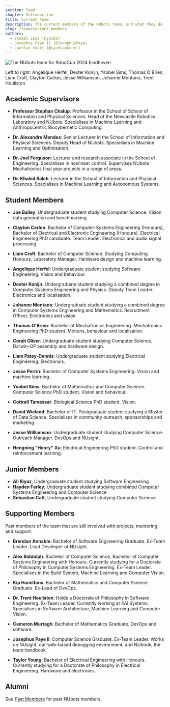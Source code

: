 ```yaml
---
section: Team
chapter: Introduction
title: Current Team
description: The current members of the NUbots team, and what they do.
slug: /team/current-members
authors:
  - Ysobel Sims (@ysims)
  - Josephus Paye II (@JosephusPaye)
  - Lachlan Court (@LachlanCourt)
---
```


![The NUbots team for RoboCup 2024 Eindhoven](./images/robocup-team-2024.jpg 'The NUbots team for RoboCup 2024')

Left to right: Angelique Herfel, Dexter Konijn, Ysobel Sims, Thomas O'Brien, Liam Craft, Clayton Carlon, Jesse Williamson, Johanne Montano, Trent Houliston

## Academic Supervisors

- **Professor Stephan Chalup**: Professor in the School of School of Information and Physical Sciences. Head of the Newcastle Robotics Laboratory and NUbots. Specialises in Machine Learning and Anthropocentric Biocybernetic Computing.

- **Dr. Alexandre Mendes**: Senior Lecturer in the School of Information and Physical Sciences. Deputy Head of NUbots. Specialises in Machine Learning and Optimisation.

- **Dr. Joel Ferguson**: Lecturer and research associate in the School of Engineering. Specialises in nonlinear control. Supervises NUbots Mechatronics final year projects in a range of areas.

- **Dr. Khaled Saleh**: Lecturer in the School of Information and Physical Sciences. Specialises in Machine Learning and Autonomous Systems.

## Student Members

- **Joe Bailey**: Undergraduate student studying Computer Science. Vision data generation and benchmarking.

- **Clayton Carlon**: Bachelor of Computer-Systems Engineering (Honours), Bachelor of Electrical and Electronic Engineering (Honours). Electrical Engineering PhD candidate. Team Leader. Electronics and audio signal processing.

- **Liam Craft**: Bachelor of Computer Science. Studying Computing Honours. Laboratory Manager. Hardware design and machine learning.

- **Angelique Herfel**: Undergraduate student studying Software Engineering. Vision and behaviour.

- **Dexter Konijn**: Undergraduate student studying a combined degree in Computer Systems Engineering and Physics. Deputy Team Leader. Electronics and localisation.

- **Johanne Montano**: Undergraduate student studying a combined degree in Computer Systems Engineering and Mathematics. Recruitment Officer. Electronics and vision.

- **Thomas O'Brien**: Bachelor of Mechatronics Engineering. Mechatronics Engineering PhD student. Motions, behaviour and localisation.

- **Corah Oliver**: Undergraduate student studying Computer Science. Darwin-OP assembly and hardware design.

- **Liam Patey-Dennis**: Undergraduate student studying Electrical Engineering. Electronics.

- **Jesse Perrin**: Bachelor of Computer Systems Engineering. Vision and machine learning.

- **Ysobel Sims**: Bachelor of Mathematics and Computer Science. Computer Science PhD student. Vision and behaviour.

- **Cottrell Tamessar**: Biological Science PhD student. Vision.

- **David Wieland**: Bachelor of IT. Postgraduate student studying a Master of Data Science. Specialises in community outreach, sponsorships and marketing.

- **Jesse Williamson**: Undergraduate student studying Computer Science. Outreach Manager. DevOps and NUsight.

- **Hengning "Henry" Xu**: Electrical Engineering PhD student. Control and reinforcement learning.

## Junior Members

- **Ali Riyaz**, Undergraduate student studying Software Engineering
- **Hayden Farley**, Undergraduate student studying combined Computer Systems Engineering and Computer Science
- **Sebastian Catt**, Undergraduate student studying Computer Science

## Supporting Members

Past members of the team that are still involved with projects, mentoring, and support.

- **Brendan Annable**: Bachelor of Software Engineering Graduate. Ex-Team Leader. Lead Developer of NUsight.

- **Alex Biddulph**: Bachelor of Computer Science, Bachelor of Computer Systems Engineering with Honours. Currently studying for a Doctorate of Philosophy in Computer Systems Engineering. Ex-Team Leader. Specialises in the Build System, Machine Learning and Computer Vision.

- **Kip Hamiltons**: Bachelor of Mathematics and Computer Science Graduate. Ex-Lead of DevOps.

- **Dr. Trent Houliston**: Holds a Doctorate of Philosophy in Software Engineering. Ex-Team Leader. Currently working at 4AI Systems. Specialises in Software Architecture, Machine Learning and Computer Vision.

- **Cameron Murtagh**: Bachelor of Mathematics Graduate. DevOps and software.

- **Josephus Paye II**: Computer Science Graduate. Ex-Team Leader. Works on NUsight, our web-based debugging environment, and NUbook, the team handbook.

- **Taylor Young**: Bachelor of Electrical Engineering with Honours. Currently studying for a Doctorate of Philosophy in Electrical Engineering. Hardware and electronics.

## Alumni

See [Past Members](/team/past-members) for past NUbots members.
